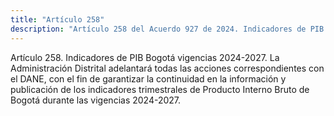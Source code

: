 ```yaml
---
title: "Artículo 258"
description: "Artículo 258 del Acuerdo 927 de 2024. Indicadores de PIB Bogotá vigencias 2024-2027."
---
```


Artículo 258. Indicadores de PIB Bogotá vigencias 2024-2027. La Administración Distrital adelantará todas las acciones correspondientes con el DANE, con el fin de garantizar la continuidad en la información y publicación de los indicadores trimestrales de Producto Interno Bruto de Bogotá durante las vigencias 2024-2027.